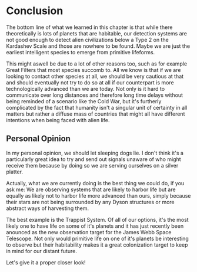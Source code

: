 
# Conclusion 

The bottom line of what we learned in this chapter is that while there theoretically is lots of planets that are habitable, our detection systems are not good enough to detect alien civilizations below a Type 2 on the Kardashev Scale and those are nowhere to be found. Maybe we are just the earliest intelligent species to emerge from primitive lifeforms.

This might aswell be due to a lot of other reasons too, such as for example Great Filters that most species succomb to. All we know is that if we are looking to contact other species at all, we should be very cautious at that and should eventually not try to do so at all if our counterpart is more technologically advanced than we are today. Not only is it hard to communicate over long distances and therefore long time delays without being reminded of a scenario like the Cold War, but it's furtherly complicated by the fact that humanity isn't a singular unit of certainty in all matters but rather a diffuse mass of countries that might all have different intentions when being faced with alien life.

## Personal Opinion
In my personal opinion, we should let sleeping dogs lie. I don't think it's a particularly great idea to try and send out signals unaware of who might receive them because by doing so we are serving ourselves on a silver platter.

Actually, what we are currently doing is the best thing we could do, if you ask me: We are observing systems that are likely to harbor life but are equally as likely not to harbor life more advanced than ours, simply because their stars are not being surrounded by any Dyson structures or more abstract ways of harvesting them. 

The best example is the Trappist System. Of all of our options, it's the most likely one to have life on some of it's planets and it has just recently been anounced as the new observation target for the James Webb Space Telescope. Not only would primitive life on one of it's planets be interesting to observe but their habitability makes it a great colonization target to keep in mind for our distant future.

Let's give it a proper closer look!